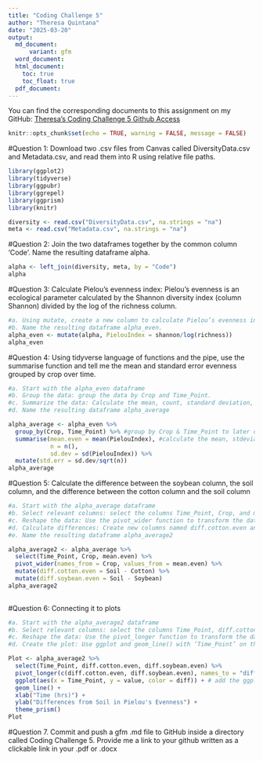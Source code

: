 ```yaml
---
title: "Coding Challenge 5"
author: "Theresa Quintana"
date: "2025-03-20"
output:
  md_document:
      variant: gfm
  word_document:
  html_document:
    toc: true
    toc_float: true
  pdf_document:
---
```

You can find the corresponding documents to this assignment on my GitHub: 
[Theresa's Coding Challenge 5 Github Access](https://github.com/taq-poly/CodingChallenge5.git)

```r
knitr::opts_chunk$set(echo = TRUE, warning = FALSE, message = FALSE)
```

#Question 1: Download two .csv files from Canvas called DiversityData.csv and Metadata.csv, and read them into R using relative file paths.
```r
library(ggplot2)
library(tidyverse)
library(ggpubr)
library(ggrepel)
library(ggprism)
library(knitr)

diversity <- read.csv("DiversityData.csv", na.strings = "na")
meta <- read.csv("Metadata.csv", na.strings = "na")
```

#Question 2: Join the two dataframes together by the common column ‘Code’. Name the resulting dataframe alpha.
```r
alpha <- left_join(diversity, meta, by = "Code")
alpha
```

#Question 3: Calculate Pielou’s evenness index: Pielou’s evenness is an ecological parameter calculated by the Shannon diversity index (column Shannon) divided by the log of the richness column. 
```r
#a. Using mutate, create a new column to calculate Pielou’s evenness index. 
#b. Name the resulting dataframe alpha_even.
alpha_even <- mutate(alpha, PielouIndex = shannon/log(richness))
alpha_even
```

#Question 4: Using tidyverse language of functions and the pipe, use the summarise function and tell me the mean and standard error evenness grouped by crop over time.
```r
#a.	Start with the alpha_even dataframe
#b.	Group the data: group the data by Crop and Time_Point.
#c.	Summarize the data: Calculate the mean, count, standard deviation, and standard error for the even variable within each group.
#d.	Name the resulting dataframe alpha_average

alpha_average <- alpha_even %>% 
  group_by(Crop, Time_Point) %>% #group by Crop & Time_Point to later calculate summary stats by group
  summarise(mean.even = mean(PielouIndex), #calculate the mean, stdeviation, and standard error
            n = n(), 
            sd.dev = sd(PielouIndex)) %>%
  mutate(std.err = sd.dev/sqrt(n)) 
alpha_average
```

#Question 5: Calculate the difference between the soybean column, the soil column, and the difference between the cotton column and the soil column
```r
#a.	Start with the alpha_average dataframe
#b.	Select relevant columns: select the columns Time_Point, Crop, and mean.even.
#c.	Reshape the data: Use the pivot_wider function to transform the data from long to wide format, creating new columns for each Crop with values from mean.even.
#d.	Calculate differences: Create new columns named diff.cotton.even and diff.soybean.even by calculating the difference between Soil and Cotton, and Soil and Soybean, respectively.
#e.	Name the resulting dataframe alpha_average2

alpha_average2 <- alpha_average %>%
  select(Time_Point, Crop, mean.even) %>%
  pivot_wider(names_from = Crop, values_from = mean.even) %>%
  mutate(diff.cotton.even = Soil - Cotton) %>%
  mutate(diff.soybean.even = Soil - Soybean)
alpha_average2
  
```

#Question 6: Connecting it to plots
```r
#a.	Start with the alpha_average2 dataframe
#b.	Select relevant columns: select the columns Time_Point, diff.cotton.even, and diff.soybean.even.
#c.	Reshape the data: Use the pivot_longer function to transform the data from wide to long format, creating a new column named diff that contains the values from diff.cotton.even and diff.soybean.even.
#d.	Create the plot: Use ggplot and geom_line() with ‘Time_Point’ on the x-axis, the column ‘values’ on the y-axis, and different colors for each ‘diff’ category. The column named ‘values’ come from the pivot_longer. The resulting plot should look like the one to the right. 

Plot <- alpha_average2 %>%
  select(Time_Point, diff.cotton.even, diff.soybean.even) %>%
  pivot_longer(c(diff.cotton.even, diff.soybean.even), names_to = "diff") %>%
  ggplot(aes(x = Time_Point, y = value, color = diff)) + # add the ggplot
  geom_line() +
  xlab("Time (hrs)") +
  ylab("Differences from Soil in Pielou's Evenness") +
  theme_prism()
Plot

```

#Question 7.	Commit and push a gfm .md file to GitHub inside a directory called Coding Challenge 5. Provide me a link to your github written as a clickable link in your .pdf or .docx


